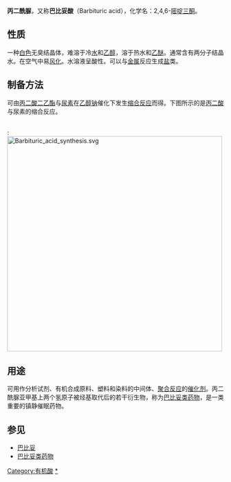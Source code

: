 {{Unreferenced|time=2022-03-25T01:49:53+00:00}}
{{Chembox
| ImageFile = Barbituric acid.png
| ImageSize = 150px
| ImageFile1 = Barbituric acid.JPG
| ImageName = 巴比妥酸试剂
| IUPACName = pyrimidine-2,4,6(1''H'',3''H'',5''H'')-trione
| OtherNames = 嘧啶三酮、丙二酰缩脲、巴比妥酸、巴比土酸
| Section1 = {{Chembox Identifiers
| CASNo = 67-52-7
| CASNo_Ref = {{cascite}}
| EINECS = 200-658-0
| PubChem = 6211
| SMILES = O=C1CC(=O)NC(=O)N1
| InChI = 1/C4H4N2O3/c7-2-1-3(8)6-4(9)5-2/h1H2,(H2,5,6,7,8,9)
  }}
| Section2 = {{Chembox Properties
| Formula = C<sub>4</sub>H<sub>4</sub>N<sub>2</sub>O<sub>3</sub>
| MolarMass = 128.09 
| Appearance = 白色晶体
| Density = 
| MeltingPt = 245 ℃
| BoilingPt = 260 ℃
| Solubility = 142 g/l (20 ℃)
  }}
| Section3 = {{Chembox Hazards
| MainHazards = 
| FlashPt = 
| Autoignition = 
| RPhrases = {{R36/38}}, {{R43}}
| SPhrases = {{S22}}, {{S26}}, {{S28}}
| NFPA-H = 2
| NFPA-F = 1
| NFPA-R = 0
| NFPA-O = 
  }}
}}

'''丙二酰脲'''，又称'''巴比妥酸'''（Barbituric acid），化学名：2,4,6-[[嘧啶|嘧啶]][[三酮|三酮]]。

== 性质 ==
一种[[白色|白色]]无臭结晶体，难溶于冷[[水|水]]和[[乙醇|乙醇]]，溶于热水和[[乙醚|乙醚]]。通常含有两分子结晶水。在空气中易[[风化|风化]]。水溶液呈酸性。可以与[[金属|金属]]反应生成[[盐|盐]]类。

== 制备方法 ==
可由[[丙二酸二乙酯|丙二酸二乙酯]]与[[尿素|尿素]]在[[乙醇钠|乙醇钠]]催化下发生[[缩合反应|缩合反应]]而得。下图所示的是[[丙二酸|丙二酸]]与尿素的缩合反应。

<br/>
:[[File:Barbituric_acid_synthesis.svg|500px]]

== 用途 ==
可用作分析试剂、有机合成原料、塑料和染料的中间体、[[聚合反应|聚合反应]]的[[催化剂|催化剂]]。丙二酰脲亚甲基上两个氢原子被烃基取代后的若干衍生物，称为[[巴比妥类药物|巴比妥类药物]]，是一类重要的镇静催眠药物。

== 参见 ==
*[[巴比妥|巴比妥]]
*[[巴比妥类药物|巴比妥类药物]]

{{Authority control}}
[[Category:有机酸|Category:有机酸]]
[[Category:巴比妥类药物|*]]